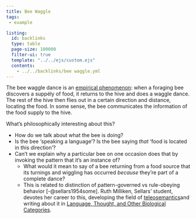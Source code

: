 ```yaml
---
title: Bee Waggle
tags: 
 - example

listing:
  id: backlinks
  type: table
  page-size: 100000
  filter-ui: true
  template: "../../ejs/custom.ejs"
  contents:
    - ../../backlinks/bee waggle.yml
---
```


The bee waggle dance is an [empirical phenomenon](https://en.wikipedia.org/wiki/Waggle_dance): when a 
foraging bee discovers a suppély of food, it returns to the hive and does a 
waggle dance. The rest of the hive then flies out in a certain direction and 
distance, locating the food. In some sense, the bee communicates the information 
of the food supply to the hive.

What's philosophically interesting about this?

- How do we talk about what the bee is doing?
- Is the bee 'speaking a language'? Is the bee saying *that* 'food is located in 
  this direction'?
- Can't we explain why a particular bee on one occasion does that by invoking 
  the pattern that it's an instance of?
    - What would it mean to say of a bee returning from a food source that its 
      turnings and wiggling has occurred *because* they're part of a complete 
      dance?
    - This is related to distinction of pattern-governed vs rule-obeying 
      behavior [-@sellars1954some]. Ruth Milliken, Sellars' student, devotes her 
      career to this, developing the field of [teleosemantics](/docs/phil/Teleosemantics.html)and writing about 
      it in [Language, Thought, and Other Biological Categories](/docs/phil/works/Language, Thought, and Other Biological Categories.html).

